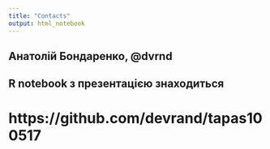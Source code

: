```yaml
---
title: "Contacts"
output: html_notebook
---
```



## Анатолій Бондаренко, @dvrnd
## 
##  R notebook з презентацією знаходиться 
# https://github.com/devrand/tapas100517